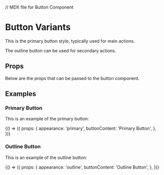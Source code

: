 
// MDX file for Button Component
<Meta title="UI/Button" component={ButtonComponent} />

# Button Variants

<ButtonComponent appearance="primary" buttonContent="Primary Button" />

This is the primary button style, typically used for main actions.

<ButtonComponent appearance="outline" buttonContent="Outline Button" />

The outline button can be used for secondary actions.

## Props

Below are the props that can be passed to the button component.

<ArgsTable of={ButtonComponent} />

## Examples

### Primary Button

This is an example of the primary button:

<Canvas>
  <Story name="Primary">
    {() => ({
      props: {
        appearance: 'primary',
        buttonContent: 'Primary Button',
      },
    })}
  </Story>
</Canvas>

### Outline Button

This is an example of the outline button:

<Canvas>
  <Story name="Secondary">
    {() => ({
      props: {
        appearance: 'outline',
        buttonContent: 'Outline Button',
      },
    })}
  </Story>
</Canvas>
